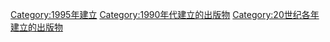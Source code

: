 {{Cat topic in year| topic=建立的出版物| year=1995}}

[[Category:1995年建立|Category:1995年建立]]
[[Category:1990年代建立的出版物|Category:1990年代建立的出版物]]
[[Category:20世纪各年建立的出版物|Category:20世纪各年建立的出版物]]